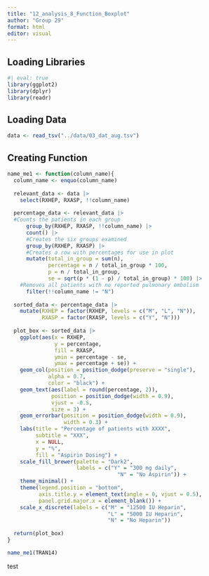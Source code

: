 ```yaml
---
title: "12_analysis_8_Function_Boxplot"
author: "Group 29"
format: html
editor: visual
---
```


## Loading Libraries

```r
#| eval: true
library(ggplot2)
library(dplyr)
library(readr)
```

## Loading Data

```r
data <- read_tsv("../data/03_dat_aug.tsv")
```

## Creating Function

```r
name_me1 <- function(column_name){
  column_name <- enquo(column_name)
  
  relevant_data <- data |> 
    select(RXHEP, RXASP, !!column_name) 
  
  percentage_data <- relevant_data |>
  #Counts the patients in each group
      group_by(RXHEP, RXASP, !!column_name) |> 
      count() |> 
      #Creates the six groups examined
      group_by(RXHEP, RXASP) |>
      #Creates a row with percentages for use in plot
      mutate(total_in_group = sum(n),
             percentage = n / total_in_group * 100,
             p = n / total_in_group,
             se = sqrt(p * (1 - p) / total_in_group) * 100) |> 
    #Removes all patients with no reported pulmonary embolism
      filter(!!column_name != "N") 
  
  sorted_data <- percentage_data |> 
    mutate(RXHEP = factor(RXHEP, levels = c("M", "L", "N")),
           RXASP = factor(RXASP, levels = c("Y", "N")))
  
  plot_box <- sorted_data |>   
    ggplot(aes(x = RXHEP,
               y = percentage,
               fill = RXASP,
               ymin = percentage - se,
               ymax = percentage + se)) +
    geom_col(position = position_dodge(preserve = "single"),
             alpha = 0.7,
             color = "black") +
    geom_text(aes(label = round(percentage, 2)),
              position = position_dodge(width = 0.9),
              vjust = -0.5,
              size = 3) +
    geom_errorbar(position = position_dodge(width = 0.9),
                  width = 0.3) +
    labs(title = "Percentage of patients with XXXX",
         subtitle = "XXX",
         x = NULL,
         y = "%",
         fill = "Aspirin Dosing") +
    scale_fill_brewer(palette = "Dark2",
                      labels = c("Y" = "300 mg daily",
                                   "N" = "No Aspirin")) +
    theme_minimal() +
    theme(legend.position = "bottom",
          axis.title.y = element_text(angle = 0, vjust = 0.5),
          panel.grid.major.x = element_blank()) +
    scale_x_discrete(labels = c("M" = "12500 IU Heparin",
                                "L" = "5000 IU Heparin",
                                "N" = "No Heparin"))
  
  return(plot_box)
}

name_me1(TRAN14)
```

test
